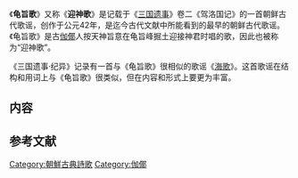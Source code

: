 《'''龟旨歌'''》又称《'''迎神歌'''》是记载于《[[三国遗事|三国遗事]]》卷二《驾洛国记》的一首朝鲜古代歌谣，创作于公元42年，是迄今古代文献中所能看到的最早的朝鲜古代歌谣。《龟旨歌》是古[[伽倻|伽倻]]人按天神旨意在龟旨峰掘土迎接神君时唱的歌，因此也被称为“迎神歌”。{{r|通史|韦旭昇|金英今|page1=65-67|page2=19-20|page3=14}}

《三国遗事·纪异》记录有一首与《龟旨歌》很相似的歌谣《[[海歌|海歌]]》。这首歌谣在结构和用词上与《龟旨歌》很类似，但在内容和形式上要更为丰富。{{r|通史|韦旭昇|page1=65-70|page2=19-20}}

==内容==
{{cquote|
龟何龟何! 首其现也。若不现也，燔灼而吃也。}}

==参考文献==
{{Reflist|refs=
<ref name="通史">{{cite book |author=李岩|coauthors=徐建顺池水涌俞成云  |title=《朝鲜文学通史》|year=2010年9月 |publisher=社会科学文献出版社 |location=北京|ISBN=978-7-5097-1511-6}}</ref>
<ref name="韦旭昇">{{cite book |author=韦旭昇著 |coauthors= |title=《韩国文学史》|year=2008年7月 |publisher=北京大学出版社 |location=北京|ISBN=978-7-301-14042-0}}</ref>
<ref name="金英今">{{cite book |author=金英今编著 |coauthors=  |title=《韩国文学简史》|year=2009年2月 |publisher=南开大学出版社 |location=天津|ISBN=978-7-310-03091-0}}</ref>
}}

[[Category:朝鮮古典詩歌|Category:朝鮮古典詩歌]]
[[Category:伽倻|Category:伽倻]]
